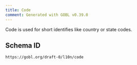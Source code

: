 ```yaml
---
title: Code
comment: Generated with GOBL v0.39.0
---
```


Code is used for short identifies like country or state codes.

## Schema ID

`https://gobl.org/draft-0/l10n/code`


